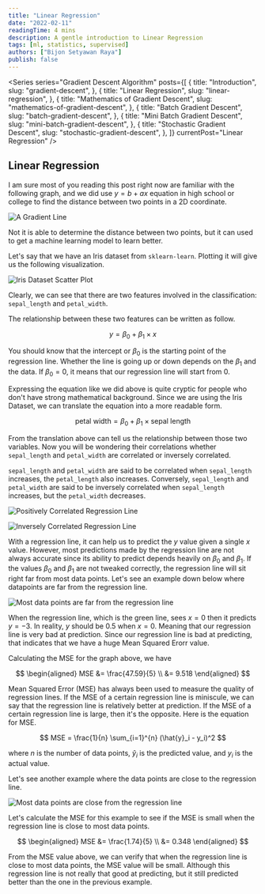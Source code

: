 ```yaml
---
title: "Linear Regression"
date: "2022-02-11"
readingTime: 4 mins
description: A gentle introduction to Linear Regression
tags: [ml, statistics, supervised]
authors: ["Bijon Setyawan Raya"]
publish: false
---
```


<Series
  series="Gradient Descent Algorithm"
  posts={[
    {
      title: "Introduction",
      slug: "gradient-descent",
    },
    {
      title: "Linear Regression",
      slug: "linear-regression",
    },
    {
      title: "Mathematics of Gradient Descent",
      slug: "mathematics-of-gradient-descent",
    },
    {
      title: "Batch Gradient Descent",
      slug: "batch-gradient-descent",
    },
    {
      title: "Mini Batch Gradient Descent",
      slug: "mini-batch-gradient-descent",
    },
    {
      title: "Stochastic Gradient Descent",
      slug: "stochastic-gradient-descent",
    },
  ]}
  currentPost="Linear Regression"
/>

## Linear Regression

I am sure most of you reading this post right now are familiar with the following graph,
and we did use $y = b + ax$ equation in high school or college to find the distance between two points in a 2D coordinate.

![A Gradient Line](/images/posts/linear-regression/lr.png "A Gradient Line")

Not it is able to determine the distance between two points, but it can used to get a machine learning model to learn better.

Let's say that we have an Iris dataset from `sklearn-learn`. Plotting it will give us the following visualization.

![Iris Dataset Scatter Plot](/images/posts/linear-regression/iris_scatter.png "Iris Dataset Scatter Plot")

Clearly, we can see that there are two features involved in the classification: `sepal_length` and `petal_width`.

The relationship between these two features can be written as follow.

$$
    y = \beta_0 + \beta_1 \times x
$$

You should know that the intercept or $\beta_0$ is the starting point of the regression line.
Whether the line is going up or down depends on the $\beta_1$ and the data.
If $\beta_0 = 0$, it means that our regression line will start from $0$.

Expressing the equation like we did above is quite cryptic for people who don't have strong mathematical background.
Since we are using the Iris Dataset, we can translate the equation into a more readable form.

$$
    \text{petal width} = \beta_0 + \beta_1 \times \text{sepal length}
$$

From the translation above can tell us the relationship between those two variables.
Now you will be wondering their correlations whether `sepal_length` and `petal_width` are correlated or inversely correlated.

`sepal_length` and `petal_width` are said to be correlated when `sepal_length` increases, the `petal_length` also increases.
Conversely, `sepal_length` and `petal_width` are said to be inversely correlated when `sepal_length` increases, but the `petal_width` decreases.

![Positively Correlated Regression Line](/images/posts/linear-regression/positively-correlated.png "Positively Correlated Regression Line")

![Inversely Correlated Regression Line](/images/posts/linear-regression/inversely-correlated.png "Inversely Correlated Regression Line")

With a regression line, it can help us to predict the $y$ value given a single $x$ value.
However, most predictions made by the regression line are not always accurate
since its ability to predict depends heavily on $\beta_0$ and $\beta_1$.
If the values $\beta_0$ and $\beta_1$ are not tweaked correctly, the regression line will sit right far from most data points.
Let's see an example down below where datapoints are far from the regression line.

![Most data points are far from the regression line](/images/posts/linear-regression/far.png "Most data points are far from the regression line")

When the regression line, which is the green line, sees $x = 0$ then it predicts $y = -3$.
In reality, $y$ should be $0.5$ when $x = 0$. Meaning that our regression line is very bad at prediction.
Since our regression line is bad at predicting, that indicates that we have a huge Mean Squared Erorr value.

Calculating the MSE for the graph above, we have

$$
    \begin{aligned}
        MSE &= \frac{47.59}{5} \\
        &= 9.518
    \end{aligned}
$$

Mean Squared Error (MSE) has always been used to measure the quality of regression lines.
If the MSE of a certain regression line is miniscule, we can say that the regression line is relatively better at prediction.
If the MSE of a certain regression line is large, then it's the opposite. Here is the equation for MSE.

$$
MSE = \frac{1}{n} \sum_{i=1}^{n} (\hat{y}_i - y_i)^2
$$

where $n$ is the number of data points, $\hat{y}_i$ is the predicted value, and $y_i$ is the actual value.

Let's see another example where the data points are close to the regression line.

![Most data points are close from the regression line](/images/posts/linear-regression/close.png "Most data points are close from the regression line")

Let's calculate the MSE for this example to see if the MSE is small when the regression line is close to most data points.

$$
    \begin{aligned}
        MSE &= \frac{1.74}{5} \\
        &= 0.348
    \end{aligned}
$$

From the MSE value above, we can verify that when the regression line is close to most data points, the MSE value will be small.
Although this regression line is not really that good at predicting, but it still predicted better than the one in the previous example.
